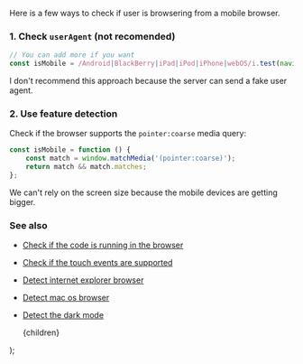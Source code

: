 
Here is a few ways to check if user is browsering from a mobile browser.

### 1. Check `userAgent` (not recomended)

```js
// You can add more if you want
const isMobile = /Android|BlackBerry|iPad|iPod|iPhone|webOS/i.test(navigator.userAgent);
```

I don't recommend this approach because the server can send a fake user agent.

### 2. Use feature detection

Check if the browser supports the `pointer:coarse` media query:

```js
const isMobile = function () {
    const match = window.matchMedia('(pointer:coarse)');
    return match && match.matches;
};
```

We can't rely on the screen size because the mobile devices are getting bigger.

### See also

-   [Check if the code is running in the browser](/check-if-the-code-is-running-in-the-browser)
-   [Check if the touch events are supported](/check-if-the-touch-events-are-supported)
-   [Detect internet explorer browser](/detect-internet-explorer-browser)
-   [Detect mac os browser](/detect-mac-os-browser)
-   [Detect the dark mode](/detect-the-dark-mode)

    <PostLayout keywords="detect mobile browser, matchMedia, userAgent" title="Detect mobile browsers">
        {children}
    </PostLayout>
);
